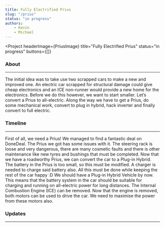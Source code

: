 ```yaml
---
title: Fully Electrified Prius
slug: "/prius"
status: "in progress"
authors:
    - Kevin
    - Michael
---
```


<Project
  headerImage={PriusImage}
  title="Fully Electrified Prius"
  status="in progress"
  buttons={[]}
>

  ### About
  ---

  The initial idea was to take use two scrapped cars to make a new and improved one. An electric 
  car scrapped for structural damage could give cheap electronics and an ICE non-runner would provide 
  a new home for the electronics. 
  Before we do this however, we want to start smaller. Let’s convert a Prius to all-electric. Along 
  the way we have to get a Prius, do some mechanical work, convert to plug in hybrid, hack inverter 
  and finally convert to full electric.

  ### Timeline
  ---

  <Timeline>
    <TimelineItem title="Acquire Prius 💰" status="Completed" date="11.8.2020" type="normal"
        posts={["buying-a-prius"]}>
        First of all, we need a Prius! We managed to find a fantastic deal on DoneDeal.
    </TimelineItem>
    <TimelineItem title="Make into a roadworthy Hybrid Vehicle 🔧" status="In progress" type="normal"
        posts={["prius-repairs"]}>
        The Prius we got has some issues with it. The steering rack is loose and very dangerous,
        there are many cosmetic faults and there is other maintenance like new tyres and bushings
        that must be completed.
    </TimelineItem>
    <TimelineItem title="Convert prius to a Plug-in Hybrid Vehicle 🔌" status="Not started" type="normal"
        posts={["prius-battery-overview", "plug-in-plan"]}>
        Now that we have a roadworthy Prius, we can convert the car to a Plug-in Hybrid. The battery
        in the Prius is too small, so this must be modified. A charger is needed to charge said
        battery also. All this must be done while keeping the rest of the car happy :D
    </TimelineItem>
    <TimelineItem title="Remove ICE and convert to all-electric ⚡⚡⚡" status="Not started" type="end">
        We should have a Plug-in Hybrid Vehicle by now. This means that the battery system in the
        car should be suitable for charging and running on all-electric power for long distances.
        The Internal Combustion Engine (ICE) can be removed. Now that the engine is removed, both
        motors can be used to drive the car. We need to maximise the power from these motors also.
    </TimelineItem>
  </Timeline>

  ### Updates
  ---

  <ProjectPosts filter="Prius" />

</Project>
